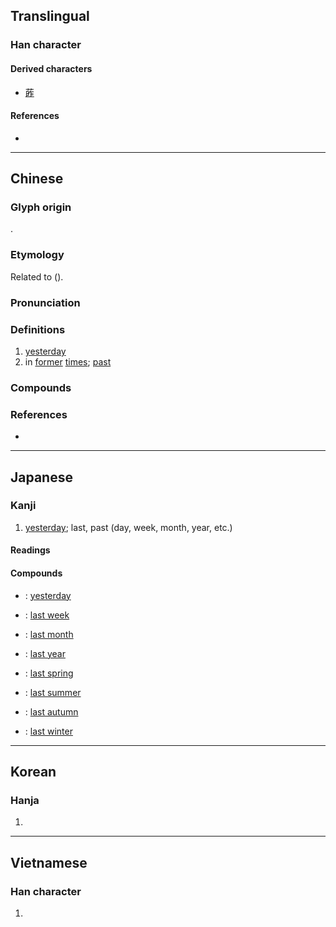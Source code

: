 {{also|咋}}
{{character info}}
==Translingual==
{{stroke order|strokes=9}}

===Han character===
{{Han char|rn=72|rad=日|as=05|sn=9|four=68011|canj=AOS,AOJ|ids=⿰日乍}}

====Derived characters====
* [[葃]]

====References====
* {{Han ref|kx=0493.140|dkj=13847|dj=0857.020|hdz=21502.020|uh=6628|ud=26152|bh=AC51|bd=44113}}

----

==Chinese==
{{zh-forms}}

===Glyph origin===
{{Han etym}}
{{Han compound|日|乍|c1=s|c2=p|t1=sun|ls=psc}}.

===Etymology===
Related to {{och-l|昔|the past}} ({{zh-ref|Sagart, 1999}}).

===Pronunciation===
{{zh-pron
|m=zuó
|c=zok3,zok6
|md=sŏ̤h
|mn=ml:cho̍k/qz,tw,xm,zz:cho̍h/qz:chǎ/tw,xm,zz:chā
|mn_note=cho̍k - literary; cho̍h/chǎ/chā - vernacular
|mn-t=za2
|w=5zoq,3zo
|mc=y
|oc=y
|ma=
|cat=n,a
}}

===Definitions===
{{zh-hanzi}}

# [[yesterday]]
# in [[former]] [[time]]s; [[past]]

===Compounds===
{{zh-der|昨暝|昨昏:cha-hng|一昨|今是昨非|昨來|昨兒|昨前|昨夜|昨天|昨日|昨晚|昨非今是}}

===References===
* {{R:yue:Hanzi}}

----

==Japanese==

===Kanji===
{{ja-kanji|grade=4|rs=日05}}

# [[yesterday]]; last, past (day, week, month, year, etc.)

====Readings====
{{ja-readings
|goon=ざく
|kanon=さく
|kun=きのう-
}}

====Compounds====
* {{ja-r|昨日|きのう}}: [[yesterday]]
* {{ja-r|昨%週|さく%しゅう}}: [[last week]]
* {{ja-r|昨%月|さく%げつ}}: [[last month]]
* {{ja-r|昨%年|さく%ねん}}: [[last year]]
* {{ja-r|昨%春|さく%しゅん}}: [[last spring]]
* {{ja-r|昨%夏|さく%なつ}}: [[last summer]]
* {{ja-r|昨%秋|さく%しゅう}}: [[last autumn]]
* {{ja-r|昨%冬|さく%とう}}: [[last winter]]

----

==Korean==

===Hanja===
{{ko-hanja|어제|작}}

# {{hanja form of|작|[[yesterday]]; [[last]]}}

----

==Vietnamese==

===Han character===
{{vi-hantu|tạc|rs=日05}}

# {{rfdef|vi|sort=日05}}